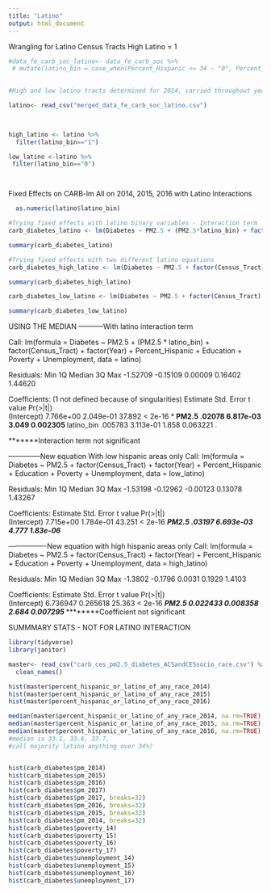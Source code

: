 ```yaml
---
title: "Latino"
output: html_document
---
```



Wrangling for Latino Census Tracts High Latino = 1
```r
#data_fe_carb_soc_latino<- data_fe_carb_soc %>% 
 # mutate(latino_bin = case_when(Percent_Hispanic <= 34 ~ "0", Percent_Hispanic >=34 ~ "1"))
  

#High and low latino tracts determined for 2014, carried throughout years of data

latino<- read_csv("merged_data_fe_carb_soc_latino.csv")


  
high_latino <- latino %>% 
  filter(latino_bin=="1")

low_latino <-latino %>% 
 filter(latino_bin=="0")




```


Fixed Effects on CARB-lm  All on 2014, 2015, 2016 with Latino Interactions
```r
  as.numeric(latino$latino_bin)

#Trying fixed effects with latino binary variables - Interaction term
carb_diabetes_latino <- lm(Diabetes ~ PM2.5 + (PM2.5*latino_bin) + factor(Census_Tract) + factor(Year) + Percent_Hispanic + Education + Poverty + Unemployment, data = latino)

summary(carb_diabetes_latino)

#Trying fixed effects with two different latino equations
carb_diabetes_high_latino <- lm(Diabetes ~ PM2.5 + factor(Census_Tract) + factor(Year)+ Percent_Hispanic + Education + Poverty + Unemployment, data = high_latino)

summary(carb_diabetes_high_latino)

carb_diabetes_low_latino <- lm(Diabetes ~ PM2.5 + factor(Census_Tract) + factor(Year)+ Percent_Hispanic + Education + Poverty + Unemployment, data = low_latino)

summary(carb_diabetes_low_latino)


```


USING THE MEDIAN
-----------With latino interaction term

Call:
lm(formula = Diabetes ~ PM2.5 + (PM2.5 * latino_bin) + factor(Census_Tract) + 
    factor(Year) + Percent_Hispanic + Education + Poverty + Unemployment, 
    data = latino)

Residuals:
     Min       1Q   Median       3Q      Max 
-1.52709 -0.15109  0.00009  0.16402  1.44620 

Coefficients: (1 not defined because of singularities)
                                 Estimate Std. Error t value Pr(>|t|)    
(Intercept)                     7.766e+00  2.049e-01  37.892  < 2e-16 ***
PM2.5                           .02078  6.817e-03   3.049 0.002305 ** 
latino_bin                      .005783  3.113e-01   1.858 0.063221 .  

*******Interaction term not significant


--------------New equation With low hispanic areas only
Call:
lm(formula = Diabetes ~ PM2.5 + factor(Census_Tract) + factor(Year) + 
    Percent_Hispanic + Education + Poverty + Unemployment, data = low_latino)

Residuals:
     Min       1Q   Median       3Q      Max 
-1.53198 -0.12962 -0.00123  0.13078  1.43267 

Coefficients:
                                 Estimate Std. Error t value Pr(>|t|)    
(Intercept)                     7.715e+00  1.784e-01  43.251  < 2e-16 ***
PM2.5                           .03197  6.693e-03   4.777 1.83e-06 ***


----------------New equation with high hispanic areas only
Call:
lm(formula = Diabetes ~ PM2.5 + factor(Census_Tract) + factor(Year) + 
    Percent_Hispanic + Education + Poverty + Unemployment, data = high_latino)

Residuals:
    Min      1Q  Median      3Q     Max 
-1.3802 -0.1796  0.0031  0.1929  1.4103 

Coefficients:
                                Estimate Std. Error t value Pr(>|t|)    
(Intercept)                     6.736947   0.265618  25.363  < 2e-16 ***
PM2.5                           0.022433   0.008358   2.684 0.007295 ** 
*********Coefficient not significant

SUMMMARY STATS - NOT FOR LATINO INTERACTION
```r

library(tidyverse)
library(janitor)

master<- read_csv("carb_ces_pm2.5_diabetes_ACSandCESsocio_race.csv") %>% 
  clean_names()

hist(master$percent_hispanic_or_latino_of_any_race_2014)
hist(master$percent_hispanic_or_latino_of_any_race_2015)
hist(master$percent_hispanic_or_latino_of_any_race_2016)

median(master$percent_hispanic_or_latino_of_any_race_2014, na.rm=TRUE)
median(master$percent_hispanic_or_latino_of_any_race_2015, na.rm=TRUE)
median(master$percent_hispanic_or_latino_of_any_race_2016, na.rm=TRUE)
#median is 33.1, 33.6, 33.7,
#call majority latino anything over 34%?


hist(carb_diabetes$pm_2014)
hist(carb_diabetes$pm_2015)
hist(carb_diabetes$pm_2016)
hist(carb_diabetes$pm_2017)
hist(carb_diabetes$pm_2017, breaks=32)
hist(carb_diabetes$pm_2016, breaks=32)
hist(carb_diabetes$pm_2015, breaks=32)
hist(carb_diabetes$pm_2014, breaks=32)
hist(carb_diabetes$poverty_14)
hist(carb_diabetes$poverty_15)
hist(carb_diabetes$poverty_16)
hist(carb_diabetes$poverty_17)
hist(carb_diabetes$unemployment_14)
hist(carb_diabetes$unemployment_15)
hist(carb_diabetes$unemployment_16)
hist(carb_diabetes$unemployment_17)

```